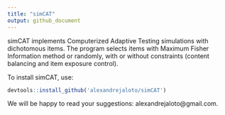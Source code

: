 ```yaml
---
title: "simCAT"
output: github_document
---
```


simCAT implements Computerized Adaptive Testing simulations with dichotomous 
items. The program selects items with Maximum Fisher Information method or randomly, 
with or without constraints (content balancing and item exposure control).

To install simCAT, use:

```r
devtools::install_github('alexandrejaloto/simCAT')
```

We will be happy to read your suggestions: alexandrejaloto@gmail.com.
